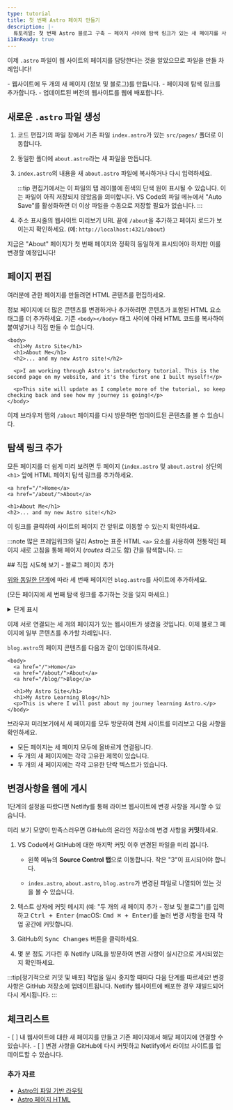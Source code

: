 ```yaml
---
type: tutorial
title: 첫 번째 Astro 페이지 만들기
description: |-
  튜토리얼: 첫 번째 Astro 블로그 구축 — 페이지 사이에 탐색 링크가 있는 새 페이지를 사이트에 추가하세요.
i18nReady: true
---
```



이제 `.astro` 파일이 웹 사이트의 페이지를 담당한다는 것을 알았으므로 파일을 만들 차례입니다!

<PreCheck>
  - 웹사이트에 두 개의 새 페이지 (정보 및 블로그)를 만듭니다.
  - 페이지에 탐색 링크를 추가합니다.
  - 업데이트된 버전의 웹사이트를 웹에 배포합니다.
</PreCheck>

## 새로운 `.astro` 파일 생성

1. 코드 편집기의 파일 창에서 기존 파일 `index.astro`가 있는 `src/pages/` 폴더로 이동합니다.

2. 동일한 폴더에 `about.astro`라는 새 파일을 만듭니다.

3. `index.astro`의 내용을 새 `about.astro` 파일에 복사하거나 다시 입력하세요.

    :::tip
    편집기에서는 이 파일의 탭 레이블에 흰색의 단색 원이 표시될 수 있습니다. 이는 파일이 아직 저장되지 않았음을 의미합니다. VS Code의 파일 메뉴에서 "Auto Save"를 활성화하면 더 이상 파일을 수동으로 저장할 필요가 없습니다.
    :::

4. 주소 표시줄의 웹사이트 미리보기 URL 끝에 `/about`을 추가하고 페이지 로드가 보이는지 확인하세요. (예: `http://localhost:4321/about`)

지금은 "About" 페이지가 첫 번째 페이지와 정확히 동일하게 표시되어야 하지만 이를 변경할 예정입니다!

## 페이지 편집

여러분에 관한 페이지를 만들려면 HTML 콘텐츠를 편집하세요.

정보 페이지에 더 많은 콘텐츠를 변경하거나 추가하려면 콘텐츠가 포함된 HTML 요소 태그를 더 추가하세요. 기존 `<body></body>` 태그 사이에 아래 HTML 코드를 복사하여 붙여넣거나 직접 만들 수 있습니다.

```astro title="src/pages/about.astro" ins={3-8} del={2}
<body>
  <h1>My Astro Site</h1>
  <h1>About Me</h1>
  <h2>... and my new Astro site!</h2>

  <p>I am working through Astro's introductory tutorial. This is the second page on my website, and it's the first one I built myself!</p>

  <p>This site will update as I complete more of the tutorial, so keep checking back and see how my journey is going!</p>
</body>
```

이제 브라우저 탭의 `/about` 페이지를 다시 방문하면 업데이트된 콘텐츠를 볼 수 있습니다.

## 탐색 링크 추가

모든 페이지를 더 쉽게 미리 보려면 두 페이지 (`index.astro` 및 `about.astro`) 상단의 `<h1>` 앞에 HTML 페이지 탐색 링크를 추가하세요.

```astro title="src/pages/about.astro" ins={1-2}
<a href="/">Home</a>
<a href="/about/">About</a>

<h1>About Me</h1>
<h2>... and my new Astro site!</h2>
```

이 링크를 클릭하여 사이트의 페이지 간 앞뒤로 이동할 수 있는지 확인하세요.

:::note
많은 프레임워크와 달리 Astro는 표준 HTML `<a>` 요소를 사용하여 전통적인 페이지 새로 고침을 통해 페이지 (_routes_ 라고도 함) 간을 탐색합니다.
:::

<Box icon="puzzle-piece">
## 직접 시도해 보기 - 블로그 페이지 추가

[위와 동일한 단계](#새로운-astro-파일-생성)에 따라 세 번째 페이지인 `blog.astro`를 사이트에 추가하세요.

(모든 페이지에 세 번째 탐색 링크를 추가하는 것을 잊지 마세요.)

<details>
<summary>단계 표시</summary>
1. `src/pages/blog.astro`에 새 파일을 만듭니다.
2. `index.astro`의 전체 내용을 복사하여 `blog.astro`에 붙여넣습니다.
3. 모든 페이지 상단에 [세 번째 탐색 링크를 추가](#탐색-링크-추가)하세요.

```astro title="src/pages/index.astro" ins={4}
<body>
  <a href="/">Home</a>
  <a href="/about/">About</a>
  <a href="/blog/">Blog</a>

  <h1>My Astro Site</h1>
</body>
```
</details>
</Box>

이제 서로 연결되는 세 개의 페이지가 있는 웹사이트가 생겼을 것입니다. 이제 블로그 페이지에 일부 콘텐츠를 추가할 차례입니다.

`blog.astro`의 페이지 콘텐츠를 다음과 같이 업데이트하세요.

```astro astro title="src/pages/blog.astro" ins={7-8} del={6}
<body>
  <a href="/">Home</a>
  <a href="/about/">About</a>
  <a href="/blog/">Blog</a>

  <h1>My Astro Site</h1>
  <h1>My Astro Learning Blog</h1>
  <p>This is where I will post about my journey learning Astro.</p>
</body>
```

브라우저 미리보기에서 세 페이지를 모두 방문하여 전체 사이트를 미리보고 다음 사항을 확인하세요.
- 모든 페이지는 세 페이지 모두에 올바르게 연결됩니다.
- 두 개의 새 페이지에는 각각 고유한 제목이 있습니다.
- 두 개의 새 페이지에는 각각 고유한 단락 텍스트가 있습니다.

## 변경사항을 웹에 게시

1단계의 설정을 따랐다면 Netlify를 통해 라이브 웹사이트에 변경 사항을 게시할 수 있습니다.

미리 보기 모양이 만족스러우면 GitHub의 온라인 저장소에 변경 사항을 **커밋**하세요.

1. VS Code에서 GitHub에 대한 마지막 커밋 이후 변경된 파일을 미리 봅니다.

    - 왼쪽 메뉴의 **Source Control 탭**으로 이동합니다. 작은 "3"이 표시되어야 합니다.

    - `index.astro`, `about.astro`, `blog.astro`가 변경된 파일로 나열되어 있는 것을 볼 수 있습니다.

2. 텍스트 상자에 커밋 메시지 (예: "두 개의 새 페이지 추가 - 정보 및 블로그")를 입력하고 <kbd>Ctrl + Enter</kbd> (macOS: <kbd>Cmd ⌘ + Enter</kbd>)를 눌러 변경 사항을 현재 작업 공간에 커밋합니다.

3. GitHub의 <kbd>Sync Changes</kbd> 버튼을 클릭하세요.

4. 몇 분 정도 기다린 후 Netlify URL을 방문하여 변경 사항이 실시간으로 게시되었는지 확인하세요.

:::tip[정기적으로 커밋 및 배포]
작업을 일시 중지할 때마다 다음 단계를 따르세요! 변경 사항은 GitHub 저장소에 업데이트됩니다. Netlify 웹사이트에 배포한 경우 재빌드되어 다시 게시됩니다.
:::

<Box icon="check-list">

## 체크리스트

<Checklist>
- [ ] 내 웹사이트에 대한 새 페이지를 만들고 기존 페이지에서 해당 페이지에 연결할 수 있습니다.
- [ ] 변경 사항을 GitHub에 다시 커밋하고 Netlify에서 라이브 사이트를 업데이트할 수 있습니다.
</Checklist>
</Box>

### 추가 자료

- [Astro의 파일 기반 라우팅](/ko/core-concepts/astro-pages/#파일-기반-라우팅)
- [Astro 페이지 HTML](/ko/core-concepts/astro-pages/#astro-페이지)
